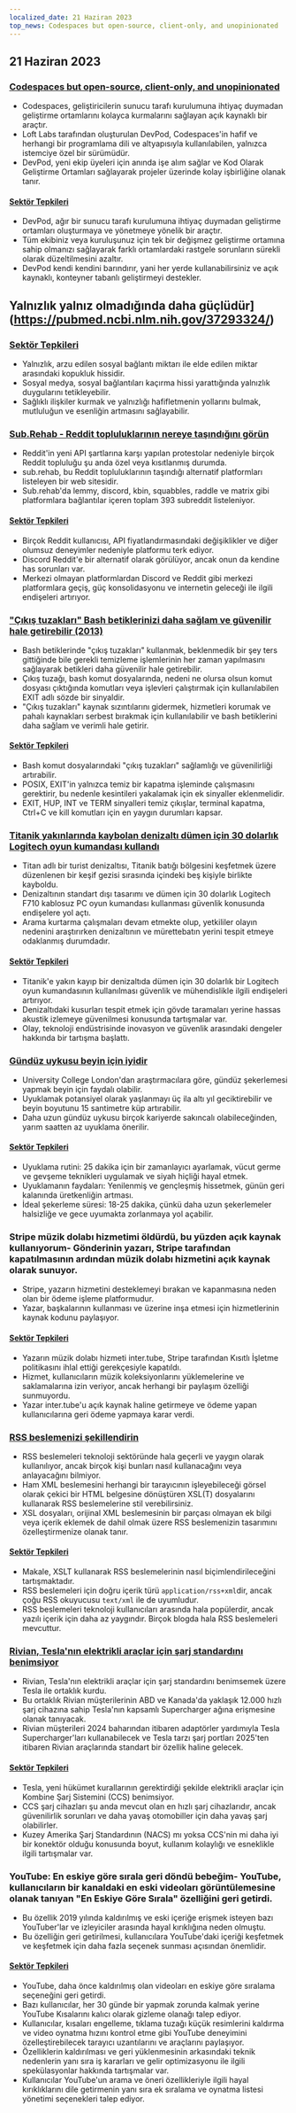 ```yaml
---
localized_date: 21 Haziran 2023
top_news: Codespaces but open-source, client-only, and unopinionated
---
```




<CallToAction />

<Steps>

## 21 Haziran 2023

### [Codespaces but open-source, client-only, and unopinionated](https://devpod.sh/)

- Codespaces, geliştiricilerin sunucu tarafı kurulumuna ihtiyaç duymadan geliştirme ortamlarını kolayca kurmalarını sağlayan açık kaynaklı bir araçtır.
- Loft Labs tarafından oluşturulan DevPod, Codespaces'in hafif ve herhangi bir programlama dili ve altyapısıyla kullanılabilen, yalnızca istemciye özel bir sürümüdür.
- DevPod, yeni ekip üyeleri için anında işe alım sağlar ve Kod Olarak Geliştirme Ortamları sağlayarak projeler üzerinde kolay işbirliğine olanak tanır.

#### [Sektör Tepkileri](http://news.ycombinator.com/item?id=36407477)

- DevPod, ağır bir sunucu tarafı kurulumuna ihtiyaç duymadan geliştirme ortamları oluşturmaya ve yönetmeye yönelik bir araçtır.
- Tüm ekibiniz veya kuruluşunuz için tek bir değişmez geliştirme ortamına sahip olmanızı sağlayarak farklı ortamlardaki rastgele sorunların sürekli olarak düzeltilmesini azaltır.
- DevPod kendi kendini barındırır, yani her yerde kullanabilirsiniz ve açık kaynaklı, konteyner tabanlı geliştirmeyi destekler.

## Yalnızlık yalnız olmadığında daha güçlüdür](https://pubmed.ncbi.nlm.nih.gov/37293324/)

### [Sektör Tepkileri](http://news.ycombinator.com/item?id=36403280)

- Yalnızlık, arzu edilen sosyal bağlantı miktarı ile elde edilen miktar arasındaki kopukluk hissidir.
- Sosyal medya, sosyal bağlantıları kaçırma hissi yarattığında yalnızlık duygularını tetikleyebilir.
- Sağlıklı ilişkiler kurmak ve yalnızlığı hafifletmenin yollarını bulmak, mutluluğun ve esenliğin artmasını sağlayabilir.

### [Sub.Rehab - Reddit topluluklarının nereye taşındığını görün](https://sub.rehab/)

- Reddit'in yeni API şartlarına karşı yapılan protestolar nedeniyle birçok Reddit topluluğu şu anda özel veya kısıtlanmış durumda.
- sub.rehab, bu Reddit topluluklarının taşındığı alternatif platformları listeleyen bir web sitesidir.
- Sub.rehab'da lemmy, discord, kbin, squabbles, raddle ve matrix gibi platformlara bağlantılar içeren toplam 393 subreddit listeleniyor.

#### [Sektör Tepkileri](http://news.ycombinator.com/item?id=36401999)

- Birçok Reddit kullanıcısı, API fiyatlandırmasındaki değişiklikler ve diğer olumsuz deneyimler nedeniyle platformu terk ediyor.
- Discord Reddit'e bir alternatif olarak görülüyor, ancak onun da kendine has sorunları var.
- Merkezi olmayan platformlardan Discord ve Reddit gibi merkezi platformlara geçiş, güç konsolidasyonu ve internetin geleceği ile ilgili endişeleri artırıyor.

### ["Çıkış tuzakları" Bash betiklerinizi daha sağlam ve güvenilir hale getirebilir (2013)](http://redsymbol.net/articles/bash-exit-traps/)

- Bash betiklerinde "çıkış tuzakları" kullanmak, beklenmedik bir şey ters gittiğinde bile gerekli temizleme işlemlerinin her zaman yapılmasını sağlayarak betikleri daha güvenilir hale getirebilir.
- Çıkış tuzağı, bash komut dosyalarında, nedeni ne olursa olsun komut dosyası çıktığında komutları veya işlevleri çalıştırmak için kullanılabilen EXIT adlı sözde bir sinyaldir.
- "Çıkış tuzakları" kaynak sızıntılarını gidermek, hizmetleri korumak ve pahalı kaynakları serbest bırakmak için kullanılabilir ve bash betiklerini daha sağlam ve verimli hale getirir.

#### [Sektör Tepkileri](http://news.ycombinator.com/item?id=36400465)

- Bash komut dosyalarındaki "çıkış tuzakları" sağlamlığı ve güvenilirliği artırabilir.
- POSIX, EXIT'in yalnızca temiz bir kapatma işleminde çalışmasını gerektirir, bu nedenle kesintileri yakalamak için ek sinyaller eklenmelidir.
- EXIT, HUP, INT ve TERM sinyalleri temiz çıkışlar, terminal kapatma, Ctrl+C ve kill komutları için en yaygın durumları kapsar.

### [Titanik yakınlarında kaybolan denizaltı dümen için 30 dolarlık Logitech oyun kumandası kullandı](https://arstechnica.com/gaming/2023/06/submarine-missing-near-titanic-used-a-30-logitech-gamepad-for-steering/)

- Titan adlı bir turist denizaltısı, Titanik batığı bölgesini keşfetmek üzere düzenlenen bir keşif gezisi sırasında içindeki beş kişiyle birlikte kayboldu.
- Denizaltının standart dışı tasarımı ve dümen için 30 dolarlık Logitech F710 kablosuz PC oyun kumandası kullanması güvenlik konusunda endişelere yol açtı.
- Arama kurtarma çalışmaları devam etmekte olup, yetkililer olayın nedenini araştırırken denizaltının ve mürettebatın yerini tespit etmeye odaklanmış durumdadır.

#### [Sektör Tepkileri](http://news.ycombinator.com/item?id=36407781)

- Titanik'e yakın kayıp bir denizaltıda dümen için 30 dolarlık bir Logitech oyun kumandasının kullanılması güvenlik ve mühendislikle ilgili endişeleri artırıyor.
- Denizaltıdaki kusurları tespit etmek için gövde taramaları yerine hassas akustik izlemeye güvenilmesi konusunda tartışmalar var.
- Olay, teknoloji endüstrisinde inovasyon ve güvenlik arasındaki dengeler hakkında bir tartışma başlattı.

### [Gündüz uykusu beyin için iyidir](https://www.bbc.com/news/health-65950168)

- University College London'dan araştırmacılara göre, gündüz şekerlemesi yapmak beyin için faydalı olabilir.
- Uyuklamak potansiyel olarak yaşlanmayı üç ila altı yıl geciktirebilir ve beyin boyutunu 15 santimetre küp artırabilir.
- Daha uzun gündüz uykusu birçok kariyerde sakıncalı olabileceğinden, yarım saatten az uyuklama önerilir.

#### [Sektör Tepkileri](http://news.ycombinator.com/item?id=36399503)

- Uyuklama rutini: 25 dakika için bir zamanlayıcı ayarlamak, vücut germe ve gevşeme teknikleri uygulamak ve siyah hiçliği hayal etmek.
- Uyuklamanın faydaları: Yenilenmiş ve gençleşmiş hissetmek, günün geri kalanında üretkenliğin artması.
- İdeal şekerleme süresi: 18-25 dakika, çünkü daha uzun şekerlemeler halsizliğe ve gece uyumakta zorlanmaya yol açabilir.

### Stripe müzik dolabı hizmetimi öldürdü, bu yüzden açık kaynak kullanıyorum- Gönderinin yazarı, Stripe tarafından kapatılmasının ardından müzik dolabı hizmetini açık kaynak olarak sunuyor.

- Stripe, yazarın hizmetini desteklemeyi bırakan ve kapanmasına neden olan bir ödeme işleme platformudur.
- Yazar, başkalarının kullanması ve üzerine inşa etmesi için hizmetlerinin kaynak kodunu paylaşıyor.

#### [Sektör Tepkileri](http://news.ycombinator.com/item?id=36403607)

- Yazarın müzik dolabı hizmeti inter.tube, Stripe tarafından Kısıtlı İşletme politikasını ihlal ettiği gerekçesiyle kapatıldı.
- Hizmet, kullanıcıların müzik koleksiyonlarını yüklemelerine ve saklamalarına izin veriyor, ancak herhangi bir paylaşım özelliği sunmuyordu.
- Yazar inter.tube'u açık kaynak haline getirmeye ve ödeme yapan kullanıcılarına geri ödeme yapmaya karar verdi.

### [RSS beslemenizi şekillendirin](https://darekkay.com/blog/rss-styling/)

- RSS beslemeleri teknoloji sektöründe hala geçerli ve yaygın olarak kullanılıyor, ancak birçok kişi bunları nasıl kullanacağını veya anlayacağını bilmiyor.
- Ham XML beslemesini herhangi bir tarayıcının işleyebileceği görsel olarak çekici bir HTML belgesine dönüştüren XSL(T) dosyalarını kullanarak RSS beslemelerine stil verebilirsiniz.
- XSL dosyaları, orijinal XML beslemesinin bir parçası olmayan ek bilgi veya içerik eklemek de dahil olmak üzere RSS beslemenizin tasarımını özelleştirmenize olanak tanır.

#### [Sektör Tepkileri](http://news.ycombinator.com/item?id=36401854)

- Makale, XSLT kullanarak RSS beslemelerinin nasıl biçimlendirileceğini tartışmaktadır.
- RSS beslemeleri için doğru içerik türü `application/rss+xml`dir, ancak çoğu RSS okuyucusu `text/xml` ile de uyumludur.
- RSS beslemeleri teknoloji kullanıcıları arasında hala popülerdir, ancak yazılı içerik için daha az yaygındır. Birçok blogda hala RSS beslemeleri mevcuttur.

### [Rivian, Tesla'nın elektrikli araçlar için şarj standardını benimsiyor](https://ev-edition.com/2023/06/rivian-joins-forces-with-tesla-embracing-their-charging-standard-for-electric-vehicles/)

- Rivian, Tesla'nın elektrikli araçlar için şarj standardını benimsemek üzere Tesla ile ortaklık kurdu.
- Bu ortaklık Rivian müşterilerinin ABD ve Kanada'da yaklaşık 12.000 hızlı şarj cihazına sahip Tesla'nın kapsamlı Supercharger ağına erişmesine olanak tanıyacak.
- Rivian müşterileri 2024 baharından itibaren adaptörler yardımıyla Tesla Supercharger'ları kullanabilecek ve Tesla tarzı şarj portları 2025'ten itibaren Rivian araçlarında standart bir özellik haline gelecek.

#### [Sektör Tepkileri](http://news.ycombinator.com/item?id=36403494)

- Tesla, yeni hükümet kurallarının gerektirdiği şekilde elektrikli araçlar için Kombine Şarj Sistemini (CCS) benimsiyor.
- CCS şarj cihazları şu anda mevcut olan en hızlı şarj cihazlarıdır, ancak güvenilirlik sorunları ve daha yavaş otomobiller için daha yavaş şarj olabilirler.
- Kuzey Amerika Şarj Standardının (NACS) mı yoksa CCS'nin mi daha iyi bir konektör olduğu konusunda boyut, kullanım kolaylığı ve esneklikle ilgili tartışmalar var.

### YouTube: En eskiye göre sırala geri döndü bebeğim- YouTube, kullanıcıların bir kanaldaki en eski videoları görüntülemesine olanak tanıyan "En Eskiye Göre Sırala" özelliğini geri getirdi.

- Bu özellik 2019 yılında kaldırılmış ve eski içeriğe erişmek isteyen bazı YouTuber'lar ve izleyiciler arasında hayal kırıklığına neden olmuştu.
- Bu özelliğin geri getirilmesi, kullanıcılara YouTube'daki içeriği keşfetmek ve keşfetmek için daha fazla seçenek sunması açısından önemlidir.

#### [Sektör Tepkileri](http://news.ycombinator.com/item?id=36410777)

- YouTube, daha önce kaldırılmış olan videoları en eskiye göre sıralama seçeneğini geri getirdi.
- Bazı kullanıcılar, her 30 günde bir yapmak zorunda kalmak yerine YouTube Kısalarını kalıcı olarak gizleme olanağı talep ediyor.
- Kullanıcılar, kısaları engelleme, tıklama tuzağı küçük resimlerini kaldırma ve video oynatma hızını kontrol etme gibi YouTube deneyimini özelleştirebilecek tarayıcı uzantılarını ve araçlarını paylaşıyor.
- Özelliklerin kaldırılması ve geri yüklenmesinin arkasındaki teknik nedenlerin yanı sıra iş kararları ve gelir optimizasyonu ile ilgili spekülasyonlar hakkında tartışmalar var.
- Kullanıcılar YouTube'un arama ve öneri özellikleriyle ilgili hayal kırıklıklarını dile getirmenin yanı sıra ek sıralama ve oynatma listesi yönetimi seçenekleri talep ediyor.

</Steps>
